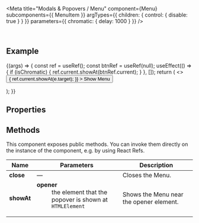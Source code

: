 
<Meta
  title="Modals & Popovers / Menu"
  component={Menu}
  subcomponents={{ MenuItem }}
  argTypes={{
    children: { control: { disable: true } }
  }}
  parameters={{
    chromatic: { delay: 1000 }
  }}
/>

<DocsHeader />

<br />

## Example

<Canvas>
  <Story name="Default">
    {(args) => {
      const ref = useRef();
      const btnRef = useRef(null);
      useEffect(() => {
        if (isChromatic) {
          ref.current.showAt(btnRef.current);
        }
      }, []);
      return (
        <>
          <Button
            ref={btnRef}
            onClick={(e) => {
              ref.current.showAt(e.target);
            }}
          >
            Show Menu
          </Button>
          <Menu {...args} ref={ref}>
            <MenuItem text="New File" icon="add-document"></MenuItem>
            <MenuItem text="New Folder" icon="add-folder" disabled></MenuItem>
            <MenuItem text="Open" icon="open-folder" startsSection></MenuItem>
            <MenuItem text="Close"></MenuItem>
            <MenuItem text="Preferences" icon="action-settings" startsSection></MenuItem>
            <MenuItem text="Exit" icon="journey-arrive"></MenuItem>
          </Menu>
        </>
      );
    }}
  </Story>
</Canvas>

## Properties

<ArgsTable story="." />

<Description />

## Methods

This component exposes public methods. You can invoke them directly on the instance of the component, e.g. by using React Refs.

| Name       | Parameters                                                                                                                                                   | Description                             |
| ---------- | ------------------------------------------------------------------------------------------------------------------------------------------------------------ | --------------------------------------- |
| **close**  | &mdash;                                                                                                                                                      | Closes the Menu.                        |
| **showAt** | <dl><dt className="methodText">**opener**</dt><dd className="methodText">the element that the popover is shown at</dd><dd><code>HTMLElement</code></dd></dl> | Shows the Menu near the opener element. |

<Footer />
